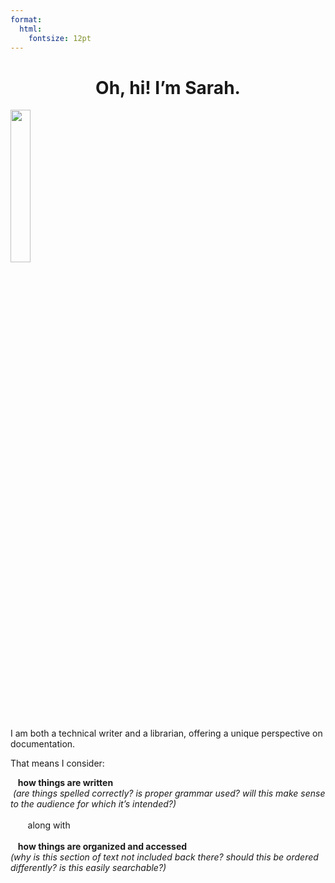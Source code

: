 ```yaml
---
format:
  html: 
    fontsize: 12pt
---
```


<h1 style="text-align:center;">Oh, hi! I'm Sarah.</h1>

![](images/headshot.jpg){width=25% fig-align="center"}

I am both a technical writer and a librarian, offering a unique perspective on documentation. 

That means I consider:
 
|    **how things are written**
|  *(are things spelled correctly? is proper grammar used? will this make sense to the audience for which it's intended?)*
|
|        along with 
|
|    **how things are organized and accessed** 
| *(why is this section of text not included back there? should this be ordered differently? is this easily searchable?)*
